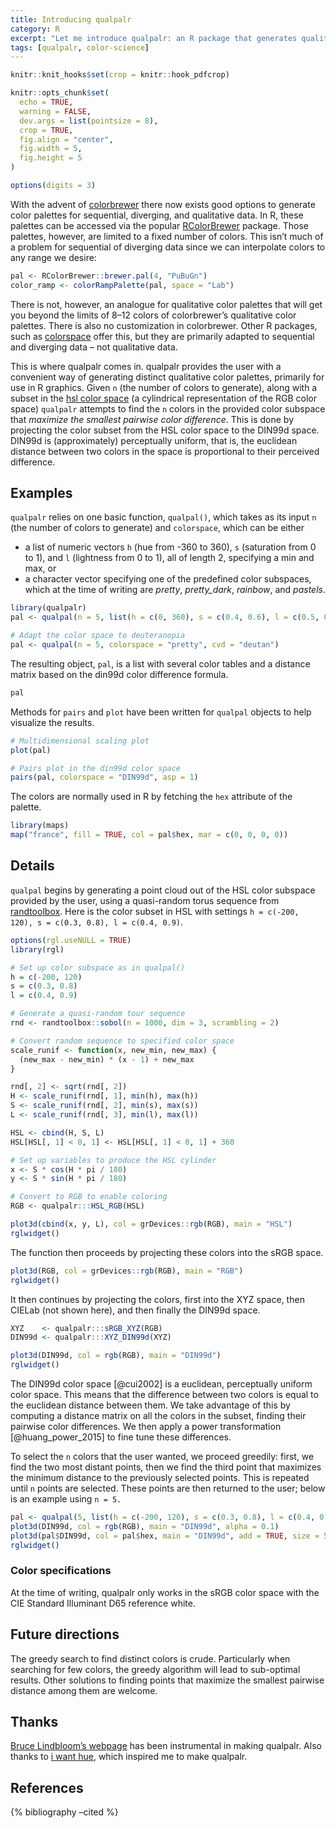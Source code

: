 ```yaml
---
title: Introducing qualpalr
category: R
excerpt: "Let me introduce qualpalr: an R package that generates qualitative color palettes with distinct colors using color difference algorithms."
tags: [qualpalr, color-science]
---
```


```r
knitr::knit_hooks$set(crop = knitr::hook_pdfcrop)

knitr::opts_chunk$set(
  echo = TRUE,
  warning = FALSE,
  dev.args = list(pointsize = 8),
  crop = TRUE,
  fig.align = "center",
  fig.width = 5,
  fig.height = 5
)

options(digits = 3)
```

With the advent of [colorbrewer](http://colorbrewer2.org/) there now exists good options to generate color palettes for sequential, diverging, and qualitative data. In R, these palettes can be accessed via the popular [RColorBrewer](https://cran.r-project.org/package=RColorBrewer) package. Those palettes, however, are limited to a fixed number of colors. This isn't much of a problem for sequential of diverging data since we can interpolate colors to any range we desire:

```r
pal <- RColorBrewer::brewer.pal(4, "PuBuGn")
color_ramp <- colorRampPalette(pal, space = "Lab") 
```

There is not, however, an analogue for qualitative color palettes that will get you beyond the limits of 8--12 colors of colorbrewer's qualitative color palettes. There is also no customization in colorbrewer. Other R packages, such as [colorspace](https://cran.r-project.org/package=colorspace) offer this, but they are primarily adapted to sequential and diverging data -- not qualitative data.

This is where qualpalr comes in. qualpalr provides the user with a convenient way of generating distinct qualitative color palettes, primarily for use in R graphics. Given `n` (the number of colors to generate), along with a subset in the [hsl color space](https://en.wikipedia.org/wiki/HSL_and_HSV) (a cylindrical representation of the RGB color space) `qualpalr` attempts to find the `n` colors in the provided color subspace that *maximize the smallest pairwise color difference*. This is done by projecting the color subset from the HSL color space to the DIN99d space. DIN99d is (approximately) perceptually uniform, that is, the euclidean distance between two colors in the space is proportional to their perceived difference.

## Examples

`qualpalr` relies on one basic function, `qualpal()`, which takes as its input `n` (the number of colors to generate) and `colorspace`, which can be either

* a list of numeric vectors `h` (hue from -360 to 360), `s` (saturation from 0 to 1), and `l` (lightness from 0 to 1), all of length 2, specifying a min and max, or
* a character vector specifying one of the predefined color subspaces, which at the time of writing are *pretty*, *pretty_dark*, *rainbow*, and *pastels*.

```r
library(qualpalr)
pal <- qualpal(n = 5, list(h = c(0, 360), s = c(0.4, 0.6), l = c(0.5, 0.85)))

# Adapt the color space to deuteranopia
pal <- qualpal(n = 5, colorspace = "pretty", cvd = "deutan")
```

The resulting object, `pal`, is a list with several color tables and a distance matrix based on the din99d color difference formula.

```r
pal
```

Methods for `pairs` and `plot` have been written for `qualpal` objects to help visualize the results.

```r
# Multidimensional scaling plot
plot(pal)
```

```r
# Pairs plot in the din99d color space
pairs(pal, colorspace = "DIN99d", asp = 1)
```

The colors are normally used in R by fetching the `hex` attribute of the palette.

```r
library(maps)
map("france", fill = TRUE, col = pal$hex, mar = c(0, 0, 0, 0))
```

## Details

`qualpal` begins by generating a point cloud out of the HSL color subspace provided by the user, using a quasi-random torus sequence from [randtoolbox](https://cran.r-project.org/package=randtoolbox). Here is the color subset in HSL with settings `h = c(-200, 120), s = c(0.3, 0.8), l = c(0.4, 0.9)`.

```r
options(rgl.useNULL = TRUE)
library(rgl)

# Set up color subspace as in qualpal()
h = c(-200, 120)
s = c(0.3, 0.8)
l = c(0.4, 0.9)

# Generate a quasi-random tour sequence
rnd <- randtoolbox::sobol(n = 1000, dim = 3, scrambling = 2)

# Convert random sequence to specified color space
scale_runif <- function(x, new_min, new_max) {
  (new_max - new_min) * (x - 1) + new_max
}

rnd[, 2] <- sqrt(rnd[, 2])
H <- scale_runif(rnd[, 1], min(h), max(h))
S <- scale_runif(rnd[, 2], min(s), max(s))
L <- scale_runif(rnd[, 3], min(l), max(l))

HSL <- cbind(H, S, L)
HSL[HSL[, 1] < 0, 1] <- HSL[HSL[, 1] < 0, 1] + 360

# Set up variables to produce the HSL cylinder
x <- S * cos(H * pi / 180)
y <- S * sin(H * pi / 180)

# Convert to RGB to enable coloring
RGB <- qualpalr:::HSL_RGB(HSL)

plot3d(cbind(x, y, L), col = grDevices::rgb(RGB), main = "HSL")
rglwidget()
```

The function then proceeds by projecting these colors into the sRGB space.

```r
plot3d(RGB, col = grDevices::rgb(RGB), main = "RGB")
rglwidget()
```

It then continues by projecting the colors, first into the XYZ space, then CIELab (not shown here), and then finally the DIN99d space.

```r
XYZ    <- qualpalr:::sRGB_XYZ(RGB)
DIN99d <- qualpalr:::XYZ_DIN99d(XYZ)

plot3d(DIN99d, col = rgb(RGB), main = "DIN99d")
rglwidget()
```

The DIN99d color space [@cui2002] is a euclidean, perceptually uniform color space. This means that the difference between two colors is equal to the euclidean distance between them. We take advantage of this by computing a distance matrix on all the colors in the subset, finding their pairwise color differences. We then apply a power transformation [@huang_power_2015] to fine tune these differences.

To select the `n` colors that the user wanted, we proceed greedily: first, we find the two most distant points, then we find the third point that maximizes the minimum distance to the previously selected points. This is repeated until `n` points are selected. These points are then returned to the user; below is an example using `n = 5.`

```r
pal <- qualpal(5, list(h = c(-200, 120), s = c(0.3, 0.8), l = c(0.4, 0.9)))
plot3d(DIN99d, col = rgb(RGB), main = "DIN99d", alpha = 0.1)
plot3d(pal$DIN99d, col = pal$hex, main = "DIN99d", add = TRUE, size = 5)
rglwidget()
```

### Color specifications

At the time of writing, qualpalr only works in the sRGB color space with the CIE Standard Illuminant D65 reference white. 

## Future directions

The greedy search to find distinct colors is crude. Particularly when searching
for few colors, the greedy algorithm will lead to sub-optimal results. Other
solutions to finding points that maximize the smallest pairwise distance 
among them are welcome.

## Thanks

[Bruce Lindbloom's webpage](http://www.brucelindbloom.com/) has
been instrumental in making qualpalr. Also thanks to
[i want hue](http://tools.medialab.sciences-po.fr/iwanthue/), which inspired me
to make qualpalr.

## References

{% bibliography --cited %}
